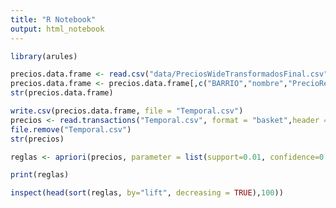 ```yaml
---
title: "R Notebook"
output: html_notebook
---
```



```r
library(arules)
```


```r
precios.data.frame <- read.csv("data/PreciosWideTransformadosFinal.csv", row.names = 1)
precios.data.frame <- precios.data.frame[,c("BARRIO","nombre","PrecioRelativoDiscretizadoMedio","VariacionDiscretizadaTotal")]
str(precios.data.frame)
```

```r
write.csv(precios.data.frame, file = "Temporal.csv")
precios <- read.transactions("Temporal.csv", format = "basket",header = TRUE,sep = ",")
file.remove("Temporal.csv")
str(precios)
```

```r
reglas <- apriori(precios, parameter = list(support=0.01, confidence=0.01, target = "rules"))
```


```r
print(reglas)
```


```r
inspect(head(sort(reglas, by="lift", decreasing = TRUE),100))
```

